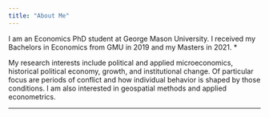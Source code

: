 ```yaml
---
title: "About Me"
---
```


I am an Economics PhD student at George Mason University. I received my Bachelors in Economics from GMU in 2019 and my Masters in 2021. [\*]{.aside}

My research interests include political and applied microeconomics, historical political economy, growth, and institutional change. Of particular focus are periods of conflict and how individual behavior is shaped by those conditions. I am also interested in geospatial methods and applied econometrics.

------------------------------------------------------------------------